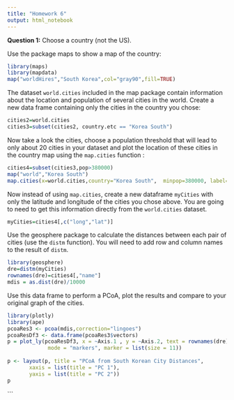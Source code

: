 ```yaml
---
title: "Homework 6"
output: html_notebook
---
```


__Question 1:__ Choose a country (not the US). 

Use the package maps to show a map of the country:

```r
library(maps)
library(mapdata)
map("worldHires","South Korea",col="gray90",fill=TRUE)
```

The dataset `world.cities` included in the map package contain information about the location and population of several cities in the world. Create a new data frame containing only the cities in the country you chose:

```r
cities2=world.cities
cities3=subset(cities2, country.etc == "Korea South")
```

Now take a look the cities, choose a population threshold that will lead to only about 20 cities in your dataset and plot the location of these cities in the country map using the `map.cities` function :

```r
cities4=subset(cities3,pop>380000)
map("world","Korea South")
map.cities(x=world.cities,country="Korea South",  minpop=380000, label=TRUE)

```

Now instead of using `map.cities`, create a new dataframe `myCities` with only the latitude and longitude of the cities you chose above. You are going to need to get this information directly from the `world.cities` dataset.

```r
myCities=cities4[,c("long","lat")]

```

Use the geosphere package to calculate the distances between each pair of cities (use the `distm` function). You will need to add row and column names to the result of `distm`.

```r
library(geosphere)
dre=distm(myCities)
rownames(dre)=cities4[,"name"]
mdis = as.dist(dre)/10000

```

Use this data frame to perform a PCoA, plot the results and compare to your original graph of the cities.

```r
library(plotly)
library(ape)
pcoaRes3 <- pcoa(mdis,correction="lingoes")
pcoaResDf3 <- data.frame(pcoaRes3$vectors)
p = plot_ly(pcoaResDf3, x = ~Axis.1 , y = ~Axis.2, text = rownames(dre), type = 'scatter',
             mode = "markers", marker = list(size = 11)) 
 
p <- layout(p, title = "PCoA from South Korean City Distances", 
       xaxis = list(title = "PC 1"),
       yaxis = list(title = "PC 2"))
p
```






```
